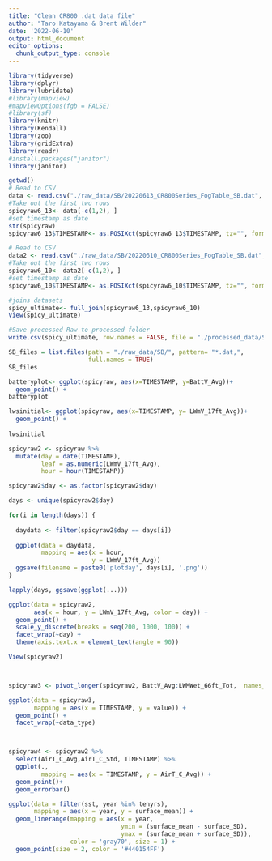 ```yaml
---
title: "Clean CR800 .dat data file"
author: "Taro Katayama & Brent Wilder"
date: '2022-06-10'
output: html_document
editor_options: 
  chunk_output_type: console
---
```


```r
library(tidyverse)
library(dplyr)
library(lubridate)
#library(mapview)
#mapviewOptions(fgb = FALSE)
#library(sf)
library(knitr)
library(Kendall)
library(zoo)
library(gridExtra)
library(readr)
#install.packages("janitor")
library(janitor)
```

```r

getwd()
# Read to CSV 
data <- read.csv("./raw_data/SB/20220613_CR800Series_FogTable_SB.dat", skip = 1, stringsAsFactors = TRUE)
#Take out the first two rows
spicyraw6_13<- data[-c(1,2), ]
#set timestamp as date
str(spicyraw)
spicyraw6_13$TIMESTAMP<- as.POSIXct(spicyraw6_13$TIMESTAMP, tz="", format = "%Y-%m-%d %H:%M")

# Read to CSV 
data2 <- read.csv("./raw_data/SB/20220610_CR800Series_FogTable_SB.dat", skip = 1, stringsAsFactors = TRUE)
#Take out the first two rows
spicyraw6_10<- data2[-c(1,2), ]
#set timestamp as date
spicyraw6_10$TIMESTAMP<- as.POSIXct(spicyraw6_10$TIMESTAMP, tz="", format = "%Y-%m-%d %H:%M")

#joins datasets
spicy_ultimate<- full_join(spicyraw6_13,spicyraw6_10)
View(spicy_ultimate)

#Save processed Raw to processed folder
write.csv(spicy_ultimate, row.names = FALSE, file = "./processed_data/SB/SB_Processed.csv")

SB_files = list.files(path = "./raw_data/SB/", pattern= "*.dat,",
                      full.names = TRUE)
SB_files
```

```r
batteryplot<- ggplot(spicyraw, aes(x=TIMESTAMP, y=BattV_Avg))+
  geom_point() + 
batteryplot

lwsinitial<- ggplot(spicyraw, aes(x=TIMESTAMP, y= LWmV_17ft_Avg))+
  geom_point() + 
  
lwsinitial

spicyraw2 <- spicyraw %>%
  mutate(day = date(TIMESTAMP),
         leaf = as.numeric(LWmV_17ft_Avg),
         hour = hour(TIMESTAMP))

spicyraw2$day <- as.factor(spicyraw2$day)

days <- unique(spicyraw2$day)

for(i in length(days)) {
  
  daydata <- filter(spicyraw2$day == days[i])
  
  ggplot(data = daydata,
         mapping = aes(x = hour,
                       y = LWmV_17ft_Avg))
  ggsave(filename = paste0('plotday', days[i], '.png'))
}

lapply(days, ggsave(ggplot(...)))

ggplot(data = spicyraw2,
       aes(x = hour, y = LWmV_17ft_Avg, color = day)) + 
  geom_point() +
  scale_y_discrete(breaks = seq(200, 1000, 100)) + 
  facet_wrap(~day) + 
  theme(axis.text.x = element_text(angle = 90))

View(spicyraw2)



spicyraw3 <- pivot_longer(spicyraw2, BattV_Avg:LWMWet_66ft_Tot,  names_to = 'data_type', values_to = 'value')

ggplot(data = spicyraw3,
       mapping = aes(x = TIMESTAMP, y = value)) + 
  geom_point() + 
  facet_wrap(~data_type)



spicyraw4 <- spicyraw2 %>%
  select(AirT_C_Avg,AirT_C_Std, TIMESTAMP) %>%
  ggplot(., 
         mapping = aes(x = TIMESTAMP, y = AirT_C_Avg)) + 
  geom_point()+
  geom_errorbar()

ggplot(data = filter(sst, year %in% tenyrs), 
       mapping = aes(x = year, y = surface_mean)) + 
  geom_linerange(mapping = aes(x = year, 
                               ymin = (surface_mean - surface_SD),
                               ymax = (surface_mean + surface_SD)),
                 color = 'gray70', size = 1) +
  geom_point(size = 2, color = '#440154FF') 

```

